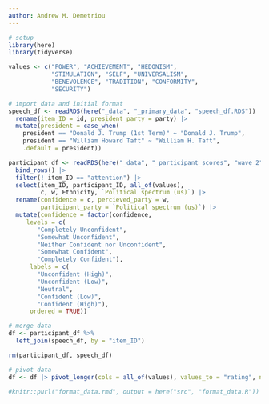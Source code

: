 ```yaml
---
author: Andrew M. Demetriou
---
```


```r
# setup
library(here)
library(tidyverse)

values <- c("POWER", "ACHIEVEMENT", "HEDONISM", 
            "STIMULATION", "SELF", "UNIVERSALISM", 
            "BENEVOLENCE", "TRADITION", "CONFORMITY", 
            "SECURITY")
```

```r
# import data and initial format
speech_df <- readRDS(here("_data", "_primary_data", "speech_df.RDS")) |> 
  rename(item_ID = id, president_party = party) |>
  mutate(president = case_when(
    president == "Donald J. Trump (1st Term)" ~ "Donald J. Trump", 
    president == "William Howard Taft" ~ "William H. Taft", 
    .default = president))

participant_df <- readRDS(here("_data", "_participant_scores", "wave_2", "wave_2_dfs.RDS")) |> 
  bind_rows() |> 
  filter(! item_ID == "attention") |>
  select(item_ID, participant_ID, all_of(values), 
         c, w, Ethnicity, `Political spectrum (us)`) |>
  rename(confidence = c, percieved_party = w, 
         participant_party = `Political spectrum (us)`) |>
  mutate(confidence = factor(confidence, 
     levels = c(
        "Completely Unconfident",
        "Somewhat Unconfident",
        "Neither Confident nor Unconfident",
        "Somewhat Confident",
        "Completely Confident"),
      labels = c(
        "Unconfident (High)",
        "Unconfident (Low)",
        "Neutral",
        "Confident (Low)",
        "Confident (High)"),
      ordered = TRUE))
```

```r
# merge data
df <- participant_df %>%
  left_join(speech_df, by = "item_ID")

rm(participant_df, speech_df)
```

```r
# pivot data
df <- df |> pivot_longer(cols = all_of(values), values_to = "rating", names_to = "value")
```


```r
#knitr::purl("format_data.rmd", output = here("src", "format_data.R"))
```


